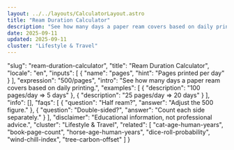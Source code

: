 ```yaml
---
layout: ../../layouts/CalculatorLayout.astro
title: "Ream Duration Calculator"
description: "See how many days a paper ream covers based on daily printing."
date: 2025-09-11
updated: 2025-09-11
cluster: "Lifestyle & Travel"
---
```


  "slug": "ream-duration-calculator",
  "title": "Ream Duration Calculator",
  "locale": "en",
  "inputs": [
    {
      "name": "pages",
      "hint": "Pages printed per day"
    }
  ],
  "expression": "500/pages",
  "intro": "See how many days a paper ream covers based on daily printing.",
  "examples": [
    {
      "description": "100 pages/day ⇒ 5 days"
    },
    {
      "description": "25 pages/day ⇒ 20 days"
    }
  ],
  "info": [],
  "faqs": [
    {
      "question": "Half ream?",
      "answer": "Adjust the 500 figure."
    },
    {
      "question": "Double-sided?",
      "answer": "Count each side separately."
    }
  ],
  "disclaimer": "Educational information, not professional advice.",
  "cluster": "Lifestyle & Travel",
  "related": [
    "cat-age-human-years",
    "book-page-count",
    "horse-age-human-years",
    "dice-roll-probability",
    "wind-chill-index",
    "tree-carbon-offset"
  ]
}

<Calculator schema={schema} />
